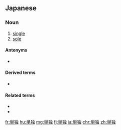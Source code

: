 {{also|单独}}
==Japanese==
{{ja-kanjitab|たん|どく|yomi=o}}

===Noun===
{{ja-noun|たんどく|kyu=單獨}}

# [[single]]
# [[sole]]

====Antonyms====
* {{ja-r|共同|きょうどう}}

====Derived terms====
* {{ja-r|単独行為|たんどく こうい}}

====Related terms====
* {{ja-r|単一|たんいつ}}
* {{ja-r|単身|たんしん}}

[[fr:単独]]
[[hu:単独]]
[[mg:単独]]
[[fj:単独]]
[[ja:単独]]
[[chr:単独]]
[[zh:単独]]